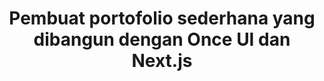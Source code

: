 ---
title: "Pembuat portofolio sederhana yang dibangun dengan Once UI dan Next.js"
publishedAt: "2024-04-08"
images:

---